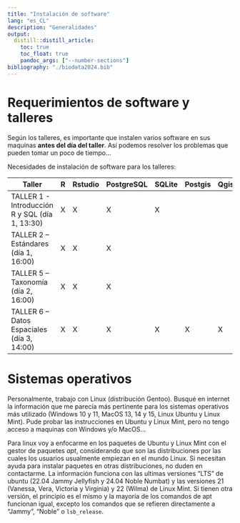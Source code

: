 ```yaml
---
title: "Instalación de software"
lang: "es_CL"
description: "Generalidades"
output:
  distill::distill_article:
    toc: true
    toc_float: true
    pandoc_args: ["--number-sections"]
bibliography: "./biodata2024.bib"
---
```



# Requerimientos de software y talleres
Según los talleres, es importante que instalen varios software en sus maquínas **antes del día del taller**.
Así podemos resolver los problemas que pueden tomar un poco de tiempo...

Necesidades de instalación de software para los talleres:

| Taller | R | Rstudio | PostgreSQL | SQLite | Postgis | Qgis |
|--------|---|---------|------------|--------|---------|------|
| TALLER 1 - Introducción R y SQL (día 1, 13:30) | X | X | X | X |  |  |
| TALLER 2 – Estándares (día 1, 16:00) | X | X | X |  |  |  |
| TALLER 5 –  Taxonomía (día 2, 16:00) | X | X | X |  |  |  |
| TALLER 6 –  Datos Espaciales (día 3, 14:00) | X | X | X | X | X | X |

# Sistemas operativos 

Personalmente, trabajo con Linux (distribución Gentoo).
Busqué en internet la información que me parecía más pertinente para los sistemas operativos más utilizado (Windows 10 y 11, MacOS 13, 14 y 15, Linux Ubuntu y Linux Mint).
Pude probar las instrucciones en Ubuntu y Linux Mint, pero no tengo acceso a maquinas con Windows y/o MacOS...

Para linux voy a enfocarme en los paquetes de Ubuntu y Linux Mint con el gestor de paquetes *apt*, considerando que son las distribuciones por las cuales los usuarios usualmente empiezan en el mundo Linux. 
Si necesitan ayuda para instalar paquetes en otras distribuciones, no duden en contactarme. 
La información funciona con las ultimas versiones "LTS" de ubuntu (22.04 Jammy Jellyfish y 24.04 Noble Numbat) y las versiones 21 (Vanessa, Vera, Victoria y Virginia) y 22 (Wilma) de Linux Mint.
Si tienen otra versión, el principio es el mismo y la mayoría de los comandos de apt funcionan igual, excepto los comandos que se refieren directamente a "Jammy", "Noble" o `lsb_release`.
